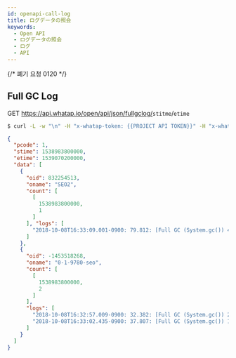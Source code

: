 ```yaml
---
id: openapi-call-log
title: ログデータの照会
keywords:
  - Open API
  - ログデータの照会
  - ログ
  - API
---
```


{/* 폐기 요청 0120 */}

## Full GC Log

<span class='apitype'>GET</span> https://api.whatap.io/open/api/json/fullgclog/<code>stitme</code>/<code>etime</code>

```bash title='command'
$ curl -L -w "\n" -H "x-whatap-token: {{PROJECT API TOKEN}}" -H "x-whatap-pcode: {{projectCode}}" "https://api.whatap.io/open/api/json/fullgclog/1538983800000/1539104400000"
```

```json title='response'
{
  "pcode": 1,
  "stime": 1538983800000,
  "etime": 1539070200000,
  "data": [
    {
      "oid": 832254513,
      "oname": "SEO2",
      "count": [
        [
          1538983800000,
          1
        ]
      ], "logs": [
        "2018-10-08T16:33:09.001-0900: 79.812: [Full GC (System.gc()) 47269K->14801K(448000K), 0.0537298 secs]"
      ]
    },
    {
      "oid": -1453518268,
      "oname": "0-1-9780-seo",
      "count": [
        [
          1538983800000,
          2
        ]
      ],
      "logs": [
        "2018-10-08T16:32:57.009-0900: 32.382: [Full GC (System.gc()) 26874K->14816K(94720K), 0.0463841 secs]",
        "2018-10-08T16:33:02.435-0900: 37.807: [Full GC (System.gc()) 15040K->13556K(94720K), 0.0557387 secs]"
      ]
    }
  ]
}
```
